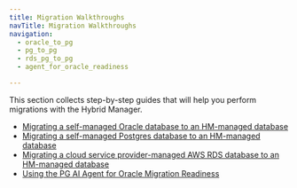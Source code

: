 ```yaml
---
title: Migration Walkthroughs
navTitle: Migration Walkthroughs
navigation:
  - oracle_to_pg
  - pg_to_pg
  - rds_pg_to_pg
  - agent_for_oracle_readiness

---
```


This section collects step-by-step guides that will help you perform migrations with the Hybrid Manager. 

-   [Migrating a self-managed Oracle database to an HM-managed database](oracle_to_pg.mdx)
-   [Migrating a self-managed Postgres database to an HM-managed database](pg_to_pg.mdx)
-   [Migrating a cloud service provider-managed AWS RDS database to an HM-managed database](rds_pg_to_pg.mdx)
-   [Using the PG AI Agent for Oracle Migration Readiness](agent_for_oracle_readiness.mdx)

